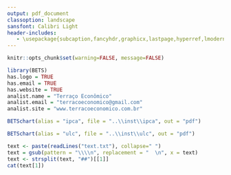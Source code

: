 ```yaml
---
output: pdf_document
classoption: landscape
sansfont: Calibri Light
header-includes:
   - \usepackage{subcaption,fancyhdr,graphicx,lastpage,hyperref,lmodern}
---
```


\fontfamily{lmss}\selectfont

```r
knitr::opts_chunk$set(warning=FALSE, message=FALSE)
```

```r
library(BETS)
has.logo = TRUE
has.email = TRUE
has.website = TRUE 
analist.name = "Terraço Econômico"
analist.email = "terracoeconomico@gmail.com"
analist.site = "www.terracoeconomico.com.br"
```

\def\haslogo{`r as.integer(has.logo)`}
\def\hasemail{`r as.integer(has.email)`} 
\def\haswebsite{`r as.integer(has.website)`} 

\fancypagestyle{plain}{
  \fancyhf{}
  \setlength{\headheight}{45pt} 
  \fancyhead[L]{
    \includegraphics[width=\linewidth,height=40pt]{logo_bets} }
  \fancyhead[R]{
    {\fontfamily{lmss}\selectfont
    {\footnotesize Analysis by} \\
    \ifnum\haslogo = 1
      \includegraphics[width=\linewidth,height=35pt]{logo_terraco} \\
    \else
      `r analist.name` 
    \fi
    \ifnum\haswebsite = 1
      {\small \url{`r analist.site`}}
    \fi
    }
  }
  \fancyfoot[L]{
     {\fontfamily{lmss}\selectfont
     {\small Charts generated by the \textbf{BETS R Package} on `r Sys.Date()` $\diamond$ \textbf{\url{https://github.com/pedrocostaferreira/BETS}}}}
  }
  \fancyfoot[R]{
    \thepage\  / \pageref{LastPage} }
}
\pagestyle{plain}


```r
BETSchart(alias = "ipca", file = "..\\inst\\ipca", out = "pdf")
```


```r
BETSchart(alias = "ulc", file = "..\\inst\\ulc", out = "pdf")
```

\begin{figure}[h]
\begin{subfigure}{.5\textwidth}
  \centering
  \includegraphics[width=1\linewidth]{ipca}
  \label{ipca}
\end{subfigure}
~
\begin{subfigure}{.5\textwidth}
  \centering
  \includegraphics[width=1\linewidth]{ulc}
  \label{cut}
\end{subfigure}
\end{figure}


```r
text <- paste(readLines("text.txt"), collapse=" ")
text = gsub(pattern = "\\\\n", replacement = "  \n", x = text)
text <- strsplit(text, "##")[[1]]
cat(text[1])
```

\newpage


